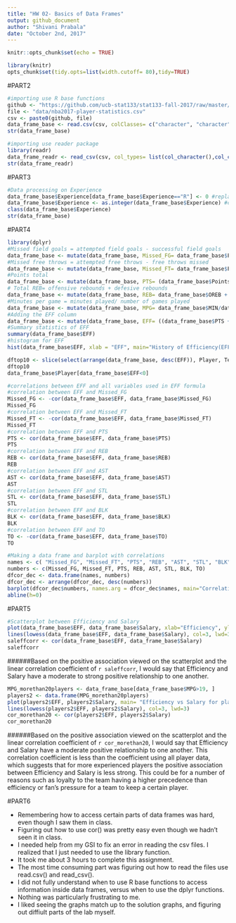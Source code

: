 ```yaml
---
title: "HW 02- Basics of Data Frames"
output: github_document
author: "Shivani Prabala"
date: "October 2nd, 2017"
---
```


```r
knitr::opts_chunk$set(echo = TRUE)
```

```r
library(knitr)
opts_chunk$set(tidy.opts=list(width.cutoff= 80),tidy=TRUE)
```


#PART2 
```r
#importing use R base functions
github <- "https://github.com/ucb-stat133/stat133-fall-2017/raw/master/"
file <- "data/nba2017-player-statistics.csv"
csv <- paste0(github, file)
data_frame_base <- read.csv(csv, colClasses= c("character", "character", "factor", "character", "double",rep("integer", 19))) 
str(data_frame_base)
```

```r
#importing use reader package 
library(readr)
data_frame_readr <- read_csv(csv, col_types= list(col_character(),col_character(), col_factor(c("C", "PF", "PG", "SF", "SG")), col_character(), col_double(),col_integer(), col_integer(), col_integer(), col_integer(), col_integer(), col_integer(), col_integer(), col_integer(), col_integer(), col_integer(), col_integer(), col_integer(), col_integer(), col_integer(), col_integer(), col_integer(), col_integer(), col_integer(), col_integer()))
str(data_frame_readr)

```

#PART3 
```r
#Data processing on Experience 
data_frame_base$Experience[data_frame_base$Experience=="R"] <- 0 #replacing all values of "R" with 0
data_frame_base$Experience <- as.integer(data_frame_base$Experience) #converting Experience to integer 
class(data_frame_base$Experience)
str(data_frame_base)

```

#PART4 
```r
library(dplyr)
#Missed field goals = attempted field goals - successful field goals 
data_frame_base <- mutate(data_frame_base, Missed_FG= data_frame_base$FGA - data_frame_base$FGM)
#Missed free throws = attempted free throws - free throws missed 
data_frame_base <- mutate(data_frame_base, Missed_FT= data_frame_base$FTA- data_frame_base$FTM)
#Points total 
data_frame_base <- mutate(data_frame_base, PTS= (data_frame_base$Points3 * 3) + (data_frame_base$Points2 *2) + data_frame_base$FTM)
# Total REB= offensive rebounds + defesive rebounds 
data_frame_base <- mutate(data_frame_base, REB= data_frame_base$OREB + data_frame_base$DREB)
#Minutes per game = minutes played/ number of games played 
data_frame_base <- mutate(data_frame_base, MPG= data_frame_base$MIN/data_frame_base$GP)
#Adding the EFF column
data_frame_base <- mutate(data_frame_base, EFF= ((data_frame_base$PTS + data_frame_base$REB + data_frame_base$AST + data_frame_base$STL + data_frame_base$BLK - data_frame_base$Missed_FG - data_frame_base$Missed_FT - data_frame_base$TO)/data_frame_base$GP))
#Summary statistics of EFF 
summary(data_frame_base$EFF)
#histogram for EFF 
hist(data_frame_base$EFF, xlab = "EFF", main="History of Efficiency(EFF)", col="grey")

dftop10 <- slice(select(arrange(data_frame_base, desc(EFF)), Player, Team, Salary, EFF), 1:10)
dftop10
data_frame_base$Player[data_frame_base$EFF<0]

#correlations between EFF and all variables used in EFF formula 
#correlation between EFF and Missed_FG
Missed_FG <- -cor(data_frame_base$EFF, data_frame_base$Missed_FG)
Missed_FG
#correlation between EFF and Missed_FT 
Missed_FT <- -cor(data_frame_base$EFF, data_frame_base$Missed_FT)
Missed_FT
#correlation between EFF and PTS 
PTS <- cor(data_frame_base$EFF, data_frame_base$PTS)
PTS
#correlation between EFF and REB
REB <- cor(data_frame_base$EFF, data_frame_base$REB)
REB
#correlation between EFF and AST 
AST <- cor(data_frame_base$EFF, data_frame_base$AST)
AST
#correlation between EFF and STL 
STL <- cor(data_frame_base$EFF, data_frame_base$STL)
STL
#correlation between EFF and BLK 
BLK <- cor(data_frame_base$EFF, data_frame_base$BLK)
BLK
#correlation between EFF and TO 
TO <- -cor(data_frame_base$EFF, data_frame_base$TO)
TO

#Making a data frame and barplot with correlations 
names <- c( "Missed_FG", "Missed_FT", "PTS", "REB", "AST", "STL", "BLK", "TO")
numbers <- c(Missed_FG, Missed_FT, PTS, REB, AST, STL, BLK, TO)
dfcor_dec <- data.frame(names, numbers)
dfcor_dec <- arrange(dfcor_dec, desc(numbers))
barplot(dfcor_dec$numbers, names.arg = dfcor_dec$names, main="Correlations between Player Stats and EFF", ylim=c(-1.0, 1.0), col=c("gray", "gray", "gray", "gray", "gray", "coral", "coral", "coral"), ylab = "EFF")
abline(h=0)

```

#PART5 
```r
#Scatterplot between Efficiency and Salary 
plot(data_frame_base$EFF, data_frame_base$Salary, xlab="Efficiency", ylab="Salary", main= "Scatterplot of Efficiency vs. Salary") 
lines(lowess(data_frame_base$EFF, data_frame_base$Salary), col=3, lwd=3)
saleffcorr <- cor(data_frame_base$EFF, data_frame_base$Salary)
saleffcorr
```

######Based on the positive association viewed on the scatterplot and the linear correlation coefficient of `r saleffcorr`, I would say that Efficiency and Salary have a moderate to strong positive relationship to one another. 

```r
MPG_morethan20players <- data_frame_base[data_frame_base$MPG>19, ]
players2 <- data.frame(MPG_morethan20players)
plot(players2$EFF, players2$Salary, main= "Efficiency vs Salary for players with 20 or more minutes of Game Time", xlab="Efficiency", ylab="Salary")
lines(lowess(players2$EFF, players2$Salary), col=3, lwd=3)
cor_morethan20 <- cor(players2$EFF, players2$Salary)
cor_morethan20
```

######Based on the positive association viewed on the scatterplot and the linear correlation coefficient of `r cor_morethan20`, I would say that Efficiency and Salary have a moderate positive relationship to one another. This correlation coefficient is less than the coefficient using all player data, which suggests that for more experienced players the positive association between Efficiency and Salary is less strong. This could be for a number of reasons such as loyalty to the team having a higher precedence than efficiency or fan's pressure for a team to keep a certain player. 

#PART6 

* Remembering how to access certain parts of data frames was hard, even though I saw them in class. 
* Figuring out how to use cor() was pretty easy even though we hadn't seen it in class. 
* I needed help from my GSI to fix an error in reading the csv files. I realized that I just needed to use the library function. 
* It took me about 3 hours to complete this assignment. 
* The most time consuming part was figuring out how to read the files use read.csv() and read_csv(). 
* I did not fully understand when to use R base functions to access information inside data frames, versus when to use the dplyr functions. 
* Nothing was particularly frustrating to me. 
* I liked seeing the graphs match up to the solution graphs, and figuring out diffiult parts of the lab myself. 